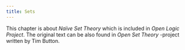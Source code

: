 ```yaml
---
title: Sets
---
```


This chapter is about _Naïve Set Theory_ which is included in _Open Logic Project_. The original text can be
also found in _Open Set Theory_ -project written by Tim Button.
